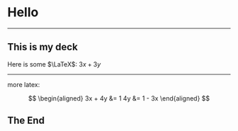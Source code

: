 

# Hello

---

## This is my deck

Here is some $\LaTeX$: $3x + 3y$

---

more latex:

$$
\begin{aligned}
3x + 4y &= 1
4y &= 1 - 3x
\end{aligned}
$$

## The End